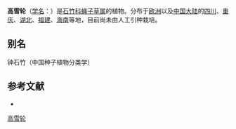 {{Speciesbox
| name = 高雪轮
| status = 
| status_system = 
| image = Silene_armeria_1.jpg
| genus = Silene
| species = armeria
| authority = L.
}}

'''高雪轮'''（[[学名|学名]]：{{lang|la|''Silene armeria''}}）是[[石竹科|石竹科]][[蝇子草属|蝇子草属]]的植物。分布于[[欧洲|欧洲]]以及[[中国大陆|中国大陆]]的[[四川|四川]]、[[重庆|重庆]]、[[湖北|湖北]]、[[福建|福建]]、[[海南|海南]]等地，目前尚未由人工引种栽培。

== 别名 ==
钟石竹（中国种子植物分类学）

== 参考文献 ==
<div class="references-small">
* {{cite web| url =http://www.bioinfo.cn/db05/KmzwSpecies.php?action=view&id=2612| title =高雪轮| work =《中国高等植物数据库全库》| publisher =中国科学院微生物研究所| author =昆明植物研究所| accessdate =2009-02-23| deadurl =yes| archiveurl =https://web.archive.org/web/20160305033648/http://www.bioinfo.cn/db05/KmzwSpecies.php?action=view&id=2612| archivedate =2016-03-05}}
</div>
{{Taxonbar|from=Q615351}}

[[Category:蝇子草属|高雪轮]]


{{植物小作品}}